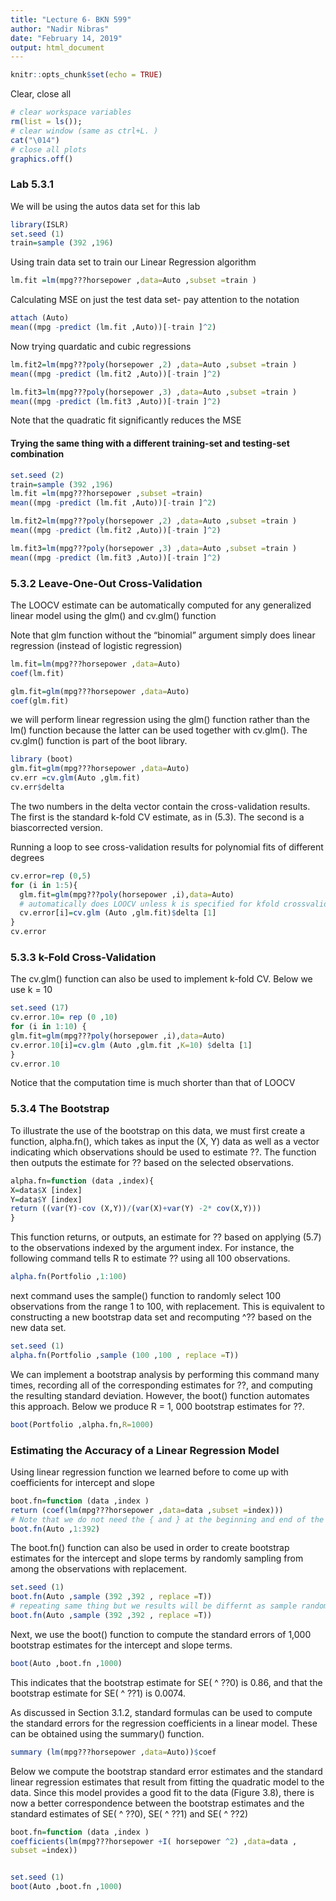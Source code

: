 ```yaml
---
title: "Lecture 6- BKN 599"
author: "Nadir Nibras"
date: "February 14, 2019"
output: html_document
---
```


```r
knitr::opts_chunk$set(echo = TRUE)
```
Clear, close all
```r
# clear workspace variables
rm(list = ls()); 
# clear window (same as ctrl+L. )
cat("\014")   
# close all plots
graphics.off() 
```

### Lab 5.3.1
We will be using the autos data set for this lab

```r
library(ISLR)
set.seed (1)
train=sample (392 ,196)
```
Using train data set to train our Linear Regression algorithm
```r
lm.fit =lm(mpg???horsepower ,data=Auto ,subset =train )
```

Calculating MSE on just the test data set- pay attention to the notation
```r
attach (Auto)
mean((mpg -predict (lm.fit ,Auto))[-train ]^2)
```
Now trying quardatic and cubic regressions

```r
lm.fit2=lm(mpg???poly(horsepower ,2) ,data=Auto ,subset =train )
mean((mpg -predict (lm.fit2 ,Auto))[-train ]^2)

lm.fit3=lm(mpg???poly(horsepower ,3) ,data=Auto ,subset =train )
mean((mpg -predict (lm.fit3 ,Auto))[-train ]^2)
```
Note that the quadratic fit significantly reduces the MSE

#### Trying the same thing with a different training-set and testing-set combination

```r
set.seed (2)
train=sample (392 ,196)
lm.fit =lm(mpg???horsepower ,subset =train)
mean((mpg -predict (lm.fit ,Auto))[-train ]^2)
```

```r
lm.fit2=lm(mpg???poly(horsepower ,2) ,data=Auto ,subset =train )
mean((mpg -predict (lm.fit2 ,Auto))[-train ]^2)
```

```r
lm.fit3=lm(mpg???poly(horsepower ,3) ,data=Auto ,subset =train )
mean((mpg -predict (lm.fit3 ,Auto))[-train ]^2)
```

### 5.3.2 Leave-One-Out Cross-Validation

The LOOCV estimate can be automatically computed for any generalized linear model using the glm() and cv.glm() function

Note that glm function without the "binomial" argument simply does linear regression (instead of 
logistic regression)

```r
lm.fit=lm(mpg???horsepower ,data=Auto)
coef(lm.fit)

glm.fit=glm(mpg???horsepower ,data=Auto)
coef(glm.fit)
```
we will perform linear regression using the glm() function rather than the lm() function because
the latter can be used together with cv.glm(). The cv.glm() function is part of the boot library.

```r
library (boot)
glm.fit=glm(mpg???horsepower ,data=Auto)
cv.err =cv.glm(Auto ,glm.fit)
cv.err$delta
```
The two numbers in the delta vector contain the cross-validation results.
The first is the standard k-fold CV estimate, as in (5.3). The second is a biascorrected version.

Running a loop to see cross-validation results for polynomial fits of different degrees
```r
cv.error=rep (0,5)
for (i in 1:5){
  glm.fit=glm(mpg???poly(horsepower ,i),data=Auto)
  # automatically does LOOCV unless k is specified for kfold crossvalidation
  cv.error[i]=cv.glm (Auto ,glm.fit)$delta [1]
}
cv.error
```

### 5.3.3 k-Fold Cross-Validation


The cv.glm() function can also be used to implement k-fold CV. Below we use k = 10
```r
set.seed (17)
cv.error.10= rep (0 ,10)
for (i in 1:10) {
glm.fit=glm(mpg???poly(horsepower ,i),data=Auto)
cv.error.10[i]=cv.glm (Auto ,glm.fit ,K=10) $delta [1]
}
cv.error.10
```

Notice that the computation time is much shorter than that of LOOCV

### 5.3.4 The Bootstrap

To illustrate the use of the bootstrap on this data, we must first create a function, alpha.fn(), which takes as input the (X, Y) data as well as a vector indicating which observations should be used to estimate ??. The function then outputs the estimate for ?? based on the selected observations. 

```r
alpha.fn=function (data ,index){
X=data$X [index]
Y=data$Y [index]
return ((var(Y)-cov (X,Y))/(var(X)+var(Y) -2* cov(X,Y)))
}
```

This function returns, or outputs, an estimate for ?? based on applying (5.7) to the observations indexed by the argument index. For instance, the following command tells R to estimate ?? using all 100 observations.

```r
alpha.fn(Portfolio ,1:100)
```

next command uses the sample() function to randomly select 100 observations from the range 1 to 100, with replacement. This is equivalent to constructing a new bootstrap data set and recomputing ^?? based on the new data set.
```r
set.seed (1)
alpha.fn(Portfolio ,sample (100 ,100 , replace =T))
```

We can implement a bootstrap analysis by performing this command many times, recording all of the corresponding estimates for ??, and computing the resulting standard deviation. However, the boot() function automates this approach. Below we produce R = 1, 000 bootstrap estimates for ??.
```r
boot(Portfolio ,alpha.fn,R=1000)
```
### Estimating the Accuracy of a Linear Regression Model

Using linear regression function we learned before to come up with coefficients for intercept and slope
```r
boot.fn=function (data ,index )
return (coef(lm(mpg???horsepower ,data=data ,subset =index)))
# Note that we do not need the { and } at the beginning and end of the function because it is only one line long
boot.fn(Auto ,1:392)
```

The boot.fn() function can also be used in order to create bootstrap estimates for the intercept and slope terms by randomly sampling from among the observations with replacement.

```r
set.seed (1)
boot.fn(Auto ,sample (392 ,392 , replace =T))
# repeating same thing but we results will be differnt as sample randomizes it
boot.fn(Auto ,sample (392 ,392 , replace =T))
```

Next, we use the boot() function to compute the standard errors of 1,000 bootstrap estimates for the intercept and slope terms.

```r
boot(Auto ,boot.fn ,1000)
```
This indicates that the bootstrap estimate for SE( ^ ??0) is 0.86, and that the bootstrap estimate for SE( ^ ??1) is 0.0074. 

As discussed in Section 3.1.2, standard formulas can be used to compute the standard errors for the regression coefficients in a linear model. These can be obtained using the summary() function.

```r
summary (lm(mpg???horsepower ,data=Auto))$coef
```



Below we compute the bootstrap standard error estimates and the standard linear regression estimates that result from fitting the quadratic model to the data. Since this model provides a good fit to the data (Figure 3.8), there is now a better correspondence between the bootstrap estimates and the standard estimates of SE( ^ ??0), SE( ^ ??1) and SE( ^ ??2)

```r

boot.fn=function (data ,index )
coefficients(lm(mpg???horsepower +I( horsepower ^2) ,data=data ,
subset =index))


set.seed (1)
boot(Auto ,boot.fn ,1000)
```

